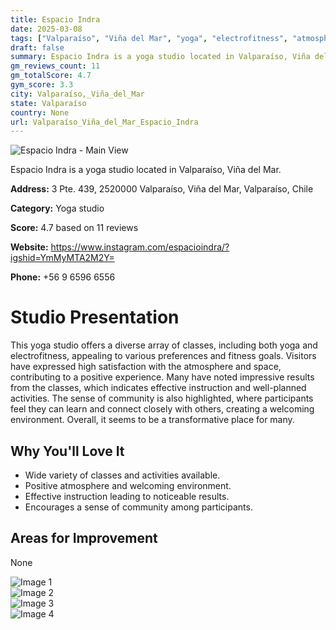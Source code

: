 ```yaml
---
title: Espacio Indra
date: 2025-03-08
tags: ["Valparaíso", "Viña del Mar", "yoga", "electrofitness", "atmosphere", "Valparaíso, Viña del Mar"]  
draft: false
summary: Espacio Indra is a yoga studio located in Valparaíso, Viña del Mar.
gm_reviews_count: 11
gm_totalScore: 4.7
gym_score: 3.3
city: Valparaíso,_Viña_del_Mar
state: Valparaíso
country: None
url: Valparaíso_Viña_del_Mar_Espacio_Indra
---
```


<div className="aspect-[16/9] relative my-8">
  <img 
    src="https://lh5.googleusercontent.com/p/AF1QipOlursDxtuOK0L90twBC0-ryGswKCA3vP4D5XIO=w1920-h1080-k-no"
    alt="Espacio Indra - Main View"
    className="object-cover absolute inset-0 w-full h-full rounded-lg"
  />
</div>

Espacio Indra is a yoga studio located in Valparaíso, Viña del Mar.

**Address:** 3 Pte. 439, 2520000 Valparaíso, Viña del Mar, Valparaíso, Chile

**Category:** Yoga studio

**Score:** 4.7 based on 11 reviews

**Website:** https://www.instagram.com/espacioindra/?igshid=YmMyMTA2M2Y=

**Phone:** +56 9 6596 6556

# Studio Presentation

This yoga studio offers a diverse array of classes, including both yoga and electrofitness, appealing to various preferences and fitness goals. Visitors have expressed high satisfaction with the atmosphere and space, contributing to a positive experience. Many have noted impressive results from the classes, which indicates effective instruction and well-planned activities. The sense of community is also highlighted, where participants feel they can learn and connect closely with others, creating a welcoming environment. Overall, it seems to be a transformative place for many.

## Why You'll Love It

- Wide variety of classes and activities available.
- Positive atmosphere and welcoming environment.
- Effective instruction leading to noticeable results.
- Encourages a sense of community among participants.

## Areas for Improvement

None

<div className="grid grid-cols-1 xl:grid-cols-2 gap-4 my-8">
<div className="aspect-[4/3] relative"><img src="https://lh5.googleusercontent.com/p/AF1QipO3B-fQORj2Zb2Nke9lkUJZkwkXTwGxb8ZUOr6a=w1920-h1080-k-no" alt="Image 1" className="object-cover absolute inset-0 w-full h-full rounded-lg" /></div>
<div className="aspect-[4/3] relative"><img src="https://lh5.googleusercontent.com/p/AF1QipMRAU0pyFDovMR-ceauKG6WoUUvzxj2lbslKsMv=w1920-h1080-k-no" alt="Image 2" className="object-cover absolute inset-0 w-full h-full rounded-lg" /></div>
<div className="aspect-[4/3] relative"><img src="https://lh5.googleusercontent.com/p/AF1QipOPsSE0WO5IcbgAxKBhbUVQsznOGkuuq5fHCGRK=w1920-h1080-k-no" alt="Image 3" className="object-cover absolute inset-0 w-full h-full rounded-lg" /></div>
<div className="aspect-[4/3] relative"><img src="https://lh5.googleusercontent.com/p/AF1QipMAgf4jXi4iknu_wOZS1e_UnthDmA-F58aGM4Tz=w1920-h1080-k-no" alt="Image 4" className="object-cover absolute inset-0 w-full h-full rounded-lg" /></div>
</div>